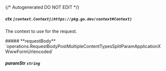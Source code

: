 {/* Autogenerated DO NOT EDIT  */}

##### **ctx** `[context.Context](https://pkg.go.dev/context#Context)`
The context to use for the request.

<Collapsible>
    ##### **requestBody** `operations.RequestBodyPostMultipleContentTypesSplitParamApplicationXWwwFormUrlencoded`
    <Collapsible.Break/>
    <RequestBodyPostMultipleContentTypesSplitParamApplicationXWwwFormUrlencoded/>
</Collapsible>

##### **paramStr** `string`

